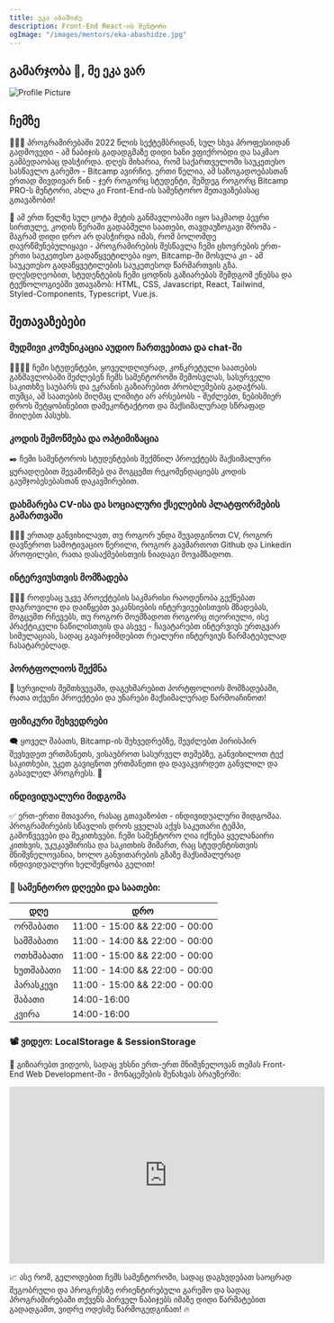 ```yaml
---
title: ეკა აბაშიძე
description: Front-End React-ის მენტორი
ogImage: "/images/mentors/eka-abashidze.jpg"
---
```


## გამარჯობა  👋,  მე ეკა ვარ

![Profile Picture](/images/mentors/eka-abashidze.jpg)

## ჩემზე

👩🏻‍💻 პროგრამირებაში  2022  წლის სექტემბრიდან, სულ სხვა პროფესიიდან გადმოვედი - ამ ნაბიჯის გადადგმაზე დიდი ხანი ვფიქრობდი და  საკმაო გამბედაობაც დასჭირდა. დღეს მიხარია, რომ საქართველოში საუკეთესო სასწავლო გარემო - Bitcamp ავირჩიე. ერთი წელია, ამ საზოგადოებასთან ერთად მივდივარ წინ - ჯერ როგორც სტუდენტი, შემდეგ როგორც Bitcamp PRO-ს მენტორი, ახლა კი Front-End-ის სამენტორო შეთავაზებასაც გთავაზობთ!

🚀 ამ ერთ წელზე სულ ცოტა მეტის განმავლობაში იყო საკმაოდ ბევრი სირთულე, კოდის წერაში გადაბმული საათები, თავდაუზოგავი შრომა - მაგრამ დიდი დრო არ დასჭირდა იმას, რომ ბოლომდე დავრწმუნებულიყავი - პროგრამირების შესწავლა ჩემი ცხოვრების ერთ-ერთი საუკეთესო გადაწყვეტილება იყო, Bitcamp-ში მოსვლა კი - ამ საუკეთესო გადაწყვეტილების საუკეთესოდ წარმართვის გზა. დღესდღეობით, სტუდენტების ჩემი ცოდნის გაზიარებას შემდგომ ენებსა და ტექნოლოგიებში ვთავაზობ: HTML, CSS, Javascript, React, Tailwind, Styled-Components, Typescript, Vue.js.

## შეთავაზებები

### მუდმივი კომუნიკაცია აუდიო ჩართვებითა და chat-ში

🫱🏻‍🫲🏻 ჩემი სტუდენტები, ყოველდღიურად, კონკრეტული საათების განმავლობაში შეძლებენ ჩემს სამენტოროში შემოსვლას, სასურველი საკითხზე საუბარს და ეკრანის გაზიარებით პრობლემების გადაჭრას. თუმცა, ამ საათების მიღმაც ლიმიტი არ არსებობს - შეძლებთ, ნებისმიერ დროს შეტყობინებით დამეკონტაქტოთ და მაქსიმალურად სწრაფად მიიღებთ პასუხს.

### კოდის შემოწმება და ოპტიმიზაცია

✒️ ჩემი სამენტოროს სტუდენტების შექმნილ პროექტებს მაქსიმალური ყურადღებით შევამოწმებ და მოგცემთ რეკომენდაციებს კოდის გაუმჯობესებასთან დაკავშირებით.

### დახმარება CV-ისა და სოციალური ქსელების პლატფორმების გამართვაში

👩🏻‍🏫 ერთად განვიხილავთ, თუ როგორ უნდა შევადგინოთ CV, როგორ დავწეროთ სამოტივაციო წერილი, როგორ გავმართოთ Github და Linkedin პროფილები, რათა დასაქმებისთვის  ნიადაგი მოვამზადოთ.

### ინტერვიუსთვის მომზადება

🙋🏻‍♂️ როდესაც უკვე პროექტების საკმარისი რაოდენობა გექნებათ დაგროვილი და დაიწყებთ ვაკანსიების ინტერვიუებისთვის მზადებას, მოგცემთ რჩევებს, თუ როგორ მოემზადოთ როგორც თეორიული, ისე პრაქტიკული ნაწილისთვის და ასევე - ჩავატარებთ ინტერვიუს ერთგვარ სიმულაციას, სადაც გავარჯიშდებით რეალური ინტერვიუს წარმატებულად ჩასატარებლად.

### პორტფოლიოს შექმნა

📒 სურვილის შემთხვევაში, დაგეხმარებით პორტფოლიოს მომზადებაში, რათა თქვენი პროექტები და უნარები მაქსიმალურად წარმოაჩინოთ!

### ფიზიკური შეხვედრები

🗨️ ყოველ შაბათს, Bitcamp-ის შეხვედრებზე, შევძლებთ პირისპირ შევხვდეთ ერთმანეთს, ვისაუბროთ სასურველ თემებზე, განვიხილოთ ტექ საკითხები, უკეთ გავიცნოთ ერთმანეთი და დავაკვირდეთ განვლილ და გასავლელ პროგრესს. 🎉

### ინდივიდუალური მიდგომა

✅ ერთ-ერთი მთავარი, რასაც გთავაზობთ - ინდივიდუალური მიდგომაა. პროგრამირების სწავლის დროს ყველას აქვს საკუთარი ტემპი, გამოწვევები და შეკითხვები. ჩემი სამენტორო ღია იქნება ყველანაირი კითხვის, უკუკავშირისა და საკითხის მიმართ, რაც სტუდენტისთვის მნიშვნელოვანია, ხოლო განვითარების გზაზე მაქსიმალურად ინდივიდუალური ხელშეწყობა გელით! 

### 📆 სამენტორო დღეები და საათები:

| **დღე**   | **დრო**                        |
| --------- | ------------------------------ |
| ორშაბათი  | 11:00 - 15:00 && 22:00 - 00:00 |
| სამშაბათი | 11:00 - 14:00 && 22:00 - 00:00 |
| ოთხშაბათი | 11:00 - 15:00 && 22:00 - 00:00 |
| ხუთშაბათი | 11:00 - 14:00 && 22:00 - 00:00 |
| პარასკევი | 11:00 - 15:00 && 22:00 - 00:00 |
| შაბათი    | 14:00-16:00                    |
| კვირა     | 14:00-16:00                  |

### 📽️ ვიდეო: LocalStorage & SessionStorage

🫙 გიზიარებთ ვიდეოს, სადაც ვხსნი ერთ-ერთ მნიშვნელოვან თემას Front-End Web Development-ში - მონაცემების შენახვას ბრაუზერში:

<iframe width="560" height="315" src="https://www.youtube.com/embed/Y_1luoDgU24?si=zQ19N69_fpbbcvZB" title="YouTube video player" frameBorder="0" allow="accelerometer; autoplay; clipboard-write; encrypted-media; gyroscope; picture-in-picture; web-share" allowfullscreen></iframe>

📈 ასე რომ, გელოდებით ჩემს სამენტოროში, სადაც დაგხვდებათ საოცრად მეგობრული და პროგრესზე ორიენტირებული გარემო და სადაც პროგრამირებაში თქვენს პირველ ნაბიჯებს იმაზე დიდი წარმატებით გადადგამთ, ვიდრე ოდესმე წარმოგედგინათ! 🔥

